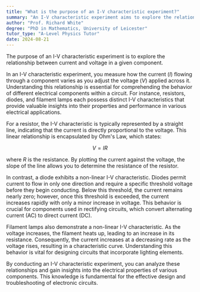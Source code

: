 ```yaml
---
title: "What is the purpose of an I-V characteristic experiment?"
summary: "An I-V characteristic experiment aims to explore the relationship between current and voltage in a component, providing insights into its electrical behavior and performance."
author: "Prof. Richard White"
degree: "PhD in Mathematics, University of Leicester"
tutor_type: "A-Level Physics Tutor"
date: 2024-08-21
---
```


The purpose of an I-V characteristic experiment is to explore the relationship between current and voltage in a given component.

In an I-V characteristic experiment, you measure how the current ($I$) flowing through a component varies as you adjust the voltage ($V$) applied across it. Understanding this relationship is essential for comprehending the behavior of different electrical components within a circuit. For instance, resistors, diodes, and filament lamps each possess distinct I-V characteristics that provide valuable insights into their properties and performance in various electrical applications.

For a resistor, the I-V characteristic is typically represented by a straight line, indicating that the current is directly proportional to the voltage. This linear relationship is encapsulated by Ohm's Law, which states:

$$
V = IR
$$

where $R$ is the resistance. By plotting the current against the voltage, the slope of the line allows you to determine the resistance of the resistor.

In contrast, a diode exhibits a non-linear I-V characteristic. Diodes permit current to flow in only one direction and require a specific threshold voltage before they begin conducting. Below this threshold, the current remains nearly zero; however, once this threshold is exceeded, the current increases rapidly with only a minor increase in voltage. This behavior is crucial for components used in rectifying circuits, which convert alternating current (AC) to direct current (DC).

Filament lamps also demonstrate a non-linear I-V characteristic. As the voltage increases, the filament heats up, leading to an increase in its resistance. Consequently, the current increases at a decreasing rate as the voltage rises, resulting in a characteristic curve. Understanding this behavior is vital for designing circuits that incorporate lighting elements.

By conducting an I-V characteristic experiment, you can analyze these relationships and gain insights into the electrical properties of various components. This knowledge is fundamental for the effective design and troubleshooting of electronic circuits.
    